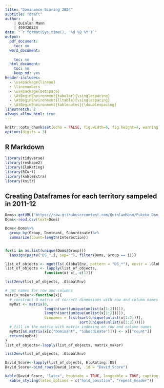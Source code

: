 ---
title: "Dominance Scoring 2024"
subtitle: "draft" 
author:     | 
    | Quinlan Mann
    | 400420834
date: "`r format(Sys.time(), '%d %B %Y')`"
output:
  pdf_document:
    toc: no
  word_document:
    
    toc: no
  html_document:
    toc: no
    keep_md: yes
header-includes:
  - \usepackage{lineno}
  - \linenumbers
  - \usepackage{setspace}
  - \AtBeginEnvironment{tabular}{\singlespacing}
  - \AtBeginEnvironment{lltable}{\singlespacing}
  - \AtBeginEnvironment{tablenotes}{\doublespacing}
linestretch: 2
always_allow_html: true
---

```{r, setup, include=F}
knitr::opts_chunk$set(echo = FALSE, fig.width=6, fig.height=4, warning = F, message = F)
options(digits = 3)
```

## R Markdown

```{r libraries, include=F}
library(tidyverse)
library(reshape2)
library(EloRating)
library(RCurl)
library(kableExtra)
library(knitr)
```

## Creating Dataframes for each territory sampeled in 2011-12


```{r Datafrmes,include=F, echo=FALSE}
Doms<-getURL("https://raw.githubusercontent.com/QuinlanMann/Pukeko_Dom_Observations/main/Dom_Obs_Master.csv")
Doms<-read.csv(text=Doms)

Doms<-Doms%>%
  group_by(Group, Dominant, Subordinate)%>%
  summarize(count=length(Interaction))


for(i in as.list(unique(Doms$Group))) 
  {assign(paste("DS_",i, sep=""), filter(Doms, Group == i))}

list_of_objects <- mget(ls(.GlobalEnv, pattern = "DS_*"), envir = .GlobalEnv)
list_of_objects <- lapply(list_of_objects, 
                  function(x) x[,-c(1)])

list2env(list_of_objects, .GlobalEnv)
```
```{r Matrix Creation, include=F}
# get names for row and columns
matrix_maker<-function(x){
  # construct 0 matrix of correct dimensions with row and column names
  myMat <- matrix(0, 
                  length(sort(unique(unlist(x[1:2])))), 
                  length(sort(unique(unlist(x[1:2])))), 
                  dimnames = list(sort(unique(unlist(x[1:2]))), 
                                  sort(unique(unlist(x[1:2])))))
  # fill in the matrix with matrix indexing on row and column names
  myMat[as.matrix(x[c("Dominant", "Subordinate")])] <- x[["count"]]
  return(myMat)
}
list_of_objects<-lapply(list_of_objects, matrix_maker)

list2env(list_of_objects, .GlobalEnv)
```

```{r David Score Calculations, include=F}

David_Score<-lapply(list_of_objects, EloRating::DS)
David_Score<-bind_rows(David_Score, .id = "David_Score")

kable(David_Score, "latex", booktabs = TRUE, longtable = TRUE, caption = "Test") %>%
  kable_styling(latex_options = c("hold_position", "repeat_header"))
```


